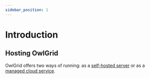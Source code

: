 ```yaml
---
sidebar_position: 1
---
```



# Introduction

## Hosting OwlGrid

OwlGrid offers two ways of running: as a [self-hosted server](/docs/general/hosting/self-hosted) or as a [managed cloud service](/docs/general/hosting/cloud).